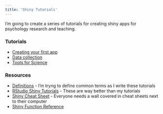 ```yaml
---
title: 'Shiny Tutorials'
---
```


I'm going to create a series of tutorials for creating shiny apps for psychology research and teaching.

### Tutorials 

* [Creating your first app](01-first-app.html)
* [Data collection](data-input.html)
* [Tools for Science](03-science-tools.html)

### Resources

* [Definitions](defs.html) - I'm tryng to define common terms as I write these tutorials
* [RStudio Shiny Tutorials](http://shiny.rstudio.com/tutorial/) - These are way better than my tutorials
* [Shiny Cheat Sheet](https://www.rstudio.com/resources/cheatsheets/#shiny) - Everyone needs a wall covered in cheat sheets next to their computer
* [Shiny Function Reference](https://shiny.rstudio.com/reference/shiny/1.0.1/)  

